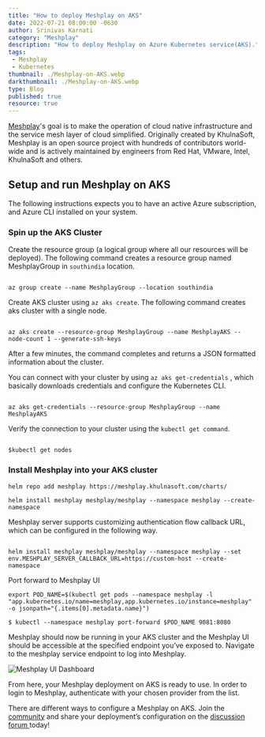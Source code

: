 ```yaml
---
title: "How to deploy Meshplay on AKS"
date: 2022-07-21 08:00:00 -0630
author: Srinivas Karnati
category: "Meshplay"
description: "How to deploy Meshplay on Azure Kubernetes service(AKS)."
tags:
 - Meshplay
 - Kubernetes
thumbnail: ./Meshplay-on-AKS.webp
darkthumbnail: ./Meshplay-on-AKS.webp
type: Blog
published: true
resource: true
---
```



<BlogWrapper>

<div class="intro">
<p><a href="https://meshplay.khulnasoft.com/">Meshplay</a>'s goal is to make the operation of cloud native infrastructure and the service mesh layer of cloud simplified. Originally created by KhulnaSoft, Meshplay is an open source project with hundreds of contributors world-wide and is actively maintained by engineers from Red Hat, VMware, Intel, KhulnaSoft and others.</p>
</div>
<h2>Setup and run Meshplay on AKS</h2>
<p>The following instructions expects you to have an active Azure subscription, and Azure CLI installed on your system. </p>
<h3> Spin up the AKS Cluster</h3>
<p>Create the resource group (a logical group where all our resources will be deployed). The following command creates  a resource group named MeshplayGroup in <code>southindia</code> location. </p>
<pre><code class="language-bash">
az group create --name MeshplayGroup --location southindia
</code></pre>

<p>Create AKS cluster using <code>az aks create</code>. The following command creates aks cluster with a single node. </p>

<pre><code class="language-bash">
az aks create --resource-group MeshplayGroup --name MeshplayAKS --node-count 1 --generate-ssh-keys
</code></pre>
<p>After a few minutes, the command completes and returns a JSON formatted information about the cluster.</p>
<p>You can connect with your cluster by using <code>az aks get-credentials</code> ,  which basically downloads credentials and configure the Kubernetes CLI. </p>
<pre><code>
az aks get-credentials --resource-group MeshplayGroup --name MeshplayAKS
</code></pre>
<p>Verify the connection to your cluster using the <code>kubectl get command</code>. </p>
<pre><code>
$kubectl get nodes
</code></pre>
<h3>Install Meshplay into your AKS cluster</h3>

```
helm repo add meshplay https://meshplay.khulnasoft.com/charts/

helm install meshplay meshplay/meshplay --namespace meshplay --create-namespace

```
<p>Meshplay server supports customizing authentication flow callback URL, which can be configured in the following way.</p>

<pre><code>
helm install meshplay meshplay/meshplay --namespace meshplay --set env.MESHPLAY_SERVER_CALLBACK_URL=https://custom-host --create-namespace
</code></pre>
<p>Port forward to Meshplay UI</p>

```
export POD_NAME=$(kubectl get pods --namespace meshplay -l "app.kubernetes.io/name=meshplay,app.kubernetes.io/instance=meshplay" -o jsonpath="{.items[0].metadata.name}")

$ kubectl --namespace meshplay port-forward $POD_NAME 9081:8080

```
<p>Meshplay should now be running in your AKS cluster and the Meshplay UI should be accessible at the specified endpoint you’ve exposed to. Navigate to the meshplay service endpoint to log into Meshplay.</p>

<div><img src={meshplayui} className="image-center" alt="Meshplay UI Dashboard" /></div>

<p>From here, your Meshplay deployment on AKS is ready to use. In order to login to Meshplay, authenticate with your chosen provider from the list.</p>
<p>There are different ways to configure a Meshplay on AKS. Join the <a href="https://khulnasoft.com/community">community</a> and share your deployment’s configuration on the <a href="https://discuss.khulnasoft.com/"> discussion forum </a>today! </p>


</BlogWrapper>
